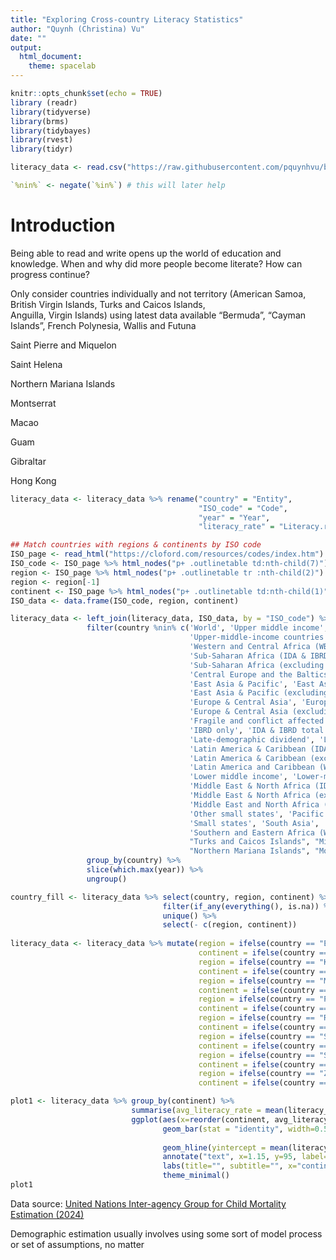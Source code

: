 ```yaml
---
title: "Exploring Cross-country Literacy Statistics"
author: "Quynh (Christina) Vu"
date: ""
output: 
  html_document:
    theme: spacelab
---
```


```r
knitr::opts_chunk$set(echo = TRUE)
library (readr)
library(tidyverse)
library(brms)
library(tidybayes)
library(rvest)
library(tidyr)
```

```r
literacy_data <- read.csv("https://raw.githubusercontent.com/pquynhvu/bayes/refs/heads/main/global-literacy-rate/cross-country-literacy-rates.csv")
```

```r
`%nin%` <- negate(`%in%`) # this will later help  
```

# Introduction

Being able to read and write opens up the world of education and knowledge. When and why did more people become literate? How can progress continue?

Only consider countries individually and not territory (American Samoa, British Virgin Islands, Turks and Caicos Islands, 	
Anguilla, Virgin Islands) using latest data available "Bermuda", "Cayman Islands", French Polynesia, Wallis and Futuna

Saint Pierre and Miquelon

Saint Helena

Northern Mariana Islands

Montserrat

Macao

Guam

Gibraltar

Hong Kong 

```r
literacy_data <- literacy_data %>% rename("country" = "Entity", 
                                          "ISO_code" = "Code", 
                                          "year" = "Year", 
                                          "literacy_rate" = "Literacy.rate") 
```

```r
## Match countries with regions & continents by ISO code
ISO_page <- read_html("https://cloford.com/resources/codes/index.htm")
ISO_code <- ISO_page %>% html_nodes("p+ .outlinetable td:nth-child(7)") %>% html_text() 
region <- ISO_page %>% html_nodes("p+ .outlinetable tr :nth-child(2)") %>% html_text()
region <- region[-1]
continent <- ISO_page %>% html_nodes("p+ .outlinetable td:nth-child(1)") %>% html_text() 
ISO_data <- data.frame(ISO_code, region, continent)
```

```r
literacy_data <- left_join(literacy_data, ISO_data, by = "ISO_code") %>%
                 filter(country %nin% c('World', 'Upper middle income', 'Anguilla', "Bermuda", "Cayman Islands",
                                        'Upper-middle-income countries','Early-demographic dividend', 
                                        'Western and Central Africa (WB)', 'Sub-Saharan Africa', "Wallis and Futuna",
                                        'Sub-Saharan Africa (IDA & IBRD)', 'Sub-Saharan Africa (WB)', 
                                        'Sub-Saharan Africa (excluding high income)', 'Caribbean small states',
                                        'Central Europe and the Baltics', 'Central Europe and the Baltics (WB)', 
                                        'East Asia & Pacific', 'East Asia & Pacific (IDA & IBRD)', "Saint Helena",
                                        'East Asia & Pacific (excluding high income)', 'East Asia and the Pacific (WB)', 
                                        'Europe & Central Asia', 'Europe & Central Asia (IDA & IBRD)',         
                                        'Europe & Central Asia (excluding high income)', 'Europe and Central Asia (WB)',
                                        'Fragile and conflict affected situations', 'Heavily indebted poor countries (HIPC)',
                                        'IBRD only', 'IDA & IBRD total', 'IDA blend', 'IDA only', 'IDA total', 
                                        'Late-demographic dividend', 'Latin America & Caribbean', "Democratic Republic of Congo",
                                        'Latin America & Caribbean (IDA & IBRD)', "American Samoa", 
                                        'Latin America & Caribbean (excluding high income)', "British Virgin Islands",
                                        'Latin America and Caribbean (WB)', 'Low income',  'Low-income countries', 
                                        'Lower middle income', 'Lower-middle-income countries', 'Middle East & North Africa',
                                        'Middle East & North Africa (IDA & IBRD)', "Arab World (WB)", "Arab World",
                                        'Middle East & North Africa (excluding high income)', "Saint Pierre and Miquelon",
                                        'Middle East and North Africa (WB)', 'Middle income', 'North America (WB)', 
                                        'Other small states', 'Pacific island small states', 'Pre-demographic dividend', 
                                        'Small states', 'South Asia', 'South Asia (IDA & IBRD)', 'South Asia (WB)', 
                                        'Southern and Eastern Africa (WB)', 'Least developed countries: UN classification',
                                        "Turks and Caicos Islands", "Micronesia", "Virgin Islands", "French Polynesia",
                                        "Northern Mariana Islands", "Montserrat", "Macao", "Guam", "Gibraltar", "Hong Kong")) %>% 
                 group_by(country) %>%
                 slice(which.max(year)) %>% 
                 ungroup()
```

```r
country_fill <- literacy_data %>% select(country, region, continent) %>% 
                                  filter(if_any(everything(), is.na)) %>% 
                                  unique() %>% 
                                  select(- c(region, continent))
                                  
literacy_data <- literacy_data %>% mutate(region = ifelse(country == "East Timor", replace_na(region, "South East Asia"), region),
                                          continent = ifelse(country == "East Timor", replace_na(continent, "Asia"), continent),
                                          region = ifelse(country == "Kosovo", replace_na(region, "South East Europe"), region),
                                          continent = ifelse(country == "Kosovo", replace_na(continent, "Europe"), continent),
                                          region = ifelse(country == "Montenegro", replace_na(region, "South East Europe"), region),
                                          continent = ifelse(country == "Montenegro", replace_na(continent, "Europe"), continent),
                                          region = ifelse(country == "Palestine", replace_na(region, "South West Asia"), region),
                                          continent = ifelse(country == "Palestine", replace_na(continent, "Asia"), continent),
                                          region = ifelse(country == "Romania", replace_na(region, "South East Europe"), region),
                                          continent = ifelse(country == "Romania", replace_na(continent, "Europe"), continent),
                                          region = ifelse(country == "Serbia", replace_na(region, "South East Europe"), region),
                                          continent = ifelse(country == "Serbia", replace_na(continent, "Europe"), continent),
                                          region = ifelse(country == "South Sudan", replace_na(region, "Eastern Africa"), region),
                                          continent = ifelse(country == "South Sudan", replace_na(continent, "Africa"), continent),
                                          region = ifelse(country == "Zambia", replace_na(region, "Southern Africa"), region),
                                          continent = ifelse(country == "Zambia", replace_na(continent, "Africa"), continent))
```


```r
plot1 <- literacy_data %>% group_by(continent) %>% 
                           summarise(avg_literacy_rate = mean(literacy_rate)) %>%
                           ggplot(aes(x=reorder(continent, avg_literacy_rate), y=avg_literacy_rate)) +
                                  geom_bar(stat = "identity", width=0.5, fill=c("chocolate1", "chartreuse", "blue", "gold3", 
                                                                                "firebrick1")) +
                                  geom_hline(yintercept = mean(literacy_data$literacy_rate)) +
                                  annotate("text", x=1.15, y=95, label= "Global average literacy rate") + 
                                  labs(title="", subtitle="", x="continents", y="Average literacy rates") +
                                  theme_minimal()
plot1
```

Data source: [United Nations Inter-agency Group for Child Mortality Estimation (2024)](https://ourworldindata.org/literacy) 

Demographic estimation usually involves using some sort of model process or set of assumptions, no matter